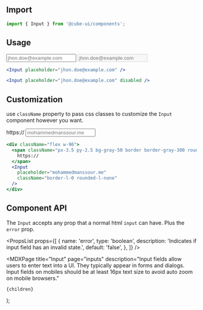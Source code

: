 

<Head>
  <title>Input - Cube</title>
  <meta
    name="description"
    content="Input fields allow users to enter text into a UI. They typically appear in forms and dialogs. Input fields on mobiles should be at least 16px text size to avoid auto zoom on mobile browsers."
  />
</Head>

## Import

```js
import { Input } from '@cube-ui/components';
```

## Usage

<Example>
   <Input placeholder="jhon.doe@example.com" />

   <Input placeholder="jhon.doe@example.com" disabled />
</Example>

```jsx
<Input placeholder="jhon.doe@example.com" />

<Input placeholder="jhon.doe@example.com" disabled />
```

## Customization

use `className` property to pass css classes to customize the `Input` component however you want.

<Example>
  <div className="flex w-96">
    <span className="px-3.5 py-2.5 bg-gray-50 border border-gray-300 rounded-l-lg">
      https://
    </span>
    <Input
      placeholder="mohammedmanssour.me"
      className="border-l-0 rounded-l-none"
    />
  </div>
</Example>

```jsx
<div className="flex w-96">
  <span className="px-3.5 py-2.5 bg-gray-50 border border-gray-300 rounded-l-lg">
    https://
  </span>
  <Input
    placeholder="mohammedmanssour.me"
    className="border-l-0 rounded-l-none"
  />
</div>
```

## Component API

The `Input` accepts any prop that a normal html `input` can have. Plus the `error` prop.

<PropsList
  props={[
    {
      name: 'error',
      type: 'boolean',
      description: 'Indicates if input field has an invalid state.',
      default: 'false',
    },
  ]}
/>

  <MDXPage
    title="Input"
    page="inputs"
    description="Input fields allow users to enter text into a UI. They typically appear in forms and dialogs. Input fields on mobiles should be at least 16px text size to avoid auto zoom on mobile browsers."
  >
    {children}
  </MDXPage>
);
